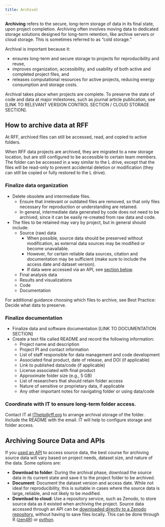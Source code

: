 ```yaml
---
title: Archival
---
```


__Archiving__ refers to the secure, long-term storage of data in its final state, upon project completion.
Archiving often involves moving data to dedicated storage solutions designed for long-term retention, like archive servers or cloud storage.
This is sometimes referred to as “cold storage.” 

Archival is important because it:

* ensures long-term and secure storage to projects for reproducibility and reuse,
* improves organization, accessibility, and usability of both active and completed project files, and
* releases computational resources for active projects, reducing energy consumption and storage costs.

::: {.callout-note}
Archival takes place when projects are complete. To preserve the state of code and data at major milestones, such as journal article publication, see [LINK TO RELEVANT VERSION CONTROL SECTION / CLOUD STORAGE SECTION].
:::

## How to archive data at RFF

::: {.callout-note}
At RFF, archived files can still be accessed, read, and copied to active folders.
:::

When RFF data projects are archived, they are migrated to a new storage location, but are still configured to be accessible to certain team members.
The folder can be accessed in a way similar to the L drive, except that the files will be read-only to prevent accidental deletion or modification (they can still be copied or fully restored to the L drive).

### Finalize data organization

* Delete obsolete and intermediate files. 
  * Ensure that irrelevant or outdated files are removed, so that only files necessary for reproduction or understanding are retained.
  * In general, intermediate data generated by code does not need to be archived, since it can be easily re-created from raw data and code.
* The files to be retained may vary by project, but in general should include:
  * Source (raw) data 
    * When possible, source data should be preserved without modification, as external data sources may be modified or become unavailable. 
    * However, for certain reliable data sources, citation and documentation may be sufficient (make sure to include the access date and dataset version).
    * If data were accessed via an API, see [section below](#archiving-source-data-and-apis).
  * Final analysis data
  * Results and visualizations
  * Code
  * Documentation

::: {.callout-note}
For additional guidance choosing which files to archive, see Best Practice: Decide what data to preserve.
:::

### Finalize documentation
* Finalize data and software documentation [LINK TO DOCUMENTATION SECTION]
* Create a text file called README and record the following information:
  * Project name and description
  * Project PI and contact information
  * List of staff responsible for data management and code development 
  * Associated final product, date of release, and DOI (if applicable)
  * Link to published data/code (if applicable)
  * License associated with final product
  * Approximate folder size (e.g., 5 GB)
  * List of researchers that should retain folder access
  * Nature of sensitive or proprietary data, if applicable
  * Any other important notes for navigating folder or using data/code

### Coordinate with IT to ensure long-term folder access. 

Contact IT at [IThelp@rff.org](mailto:ithelp@rff.org) to arrange archival storage of the folder. Include the README with the email. IT will help to configure storage and folder access. 

## Archiving Source Data and APIs

If you [used an API](./data-storage-organization.qmd#accessing-raw-data-via-application-program-interfaces-apis) to access source data, the best course for archiving source data will vary based on project needs, dataset size, and nature of the data. Some options are:

* __Download to folder__: During the archival phase, download the source data in its current state and save it to the project folder to be archived.
* __Document__: Document the dataset version and access date. While not ideal for reproducibility, this is suitable in cases where the source data is large, reliable, and not likely to be modified. 
* __Download to cloud__: Use a repository service, such as Zenodo, to store source data as it existed when archiving the project. Source data accessed through an API can be [downloaded directly to a Zenodo repository](https://developers.zenodo.org/), without having to save files locally. This can be done through R ([zen4R](https://cran.r-project.org/web/packages/zen4R/zen4R.pdf)) or [python](https://pypi.org/project/zenodo-client/).

